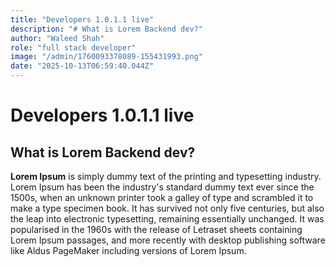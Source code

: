 ```yaml
---
title: "Developers 1.0.1.1 live"
description: "# What is Lorem Backend dev?"
author: "Waleed Shah"
role: "full stack developer"
image: "/admin/1760093378089-155431993.png"
date: "2025-10-13T06:59:40.044Z"
---
```


# Developers 1.0.1.1 live 

## What is Lorem Backend dev?

**Lorem Ipsum** is simply dummy text of the printing and typesetting industry. Lorem Ipsum has been the industry's standard dummy text ever since the 1500s, when an unknown printer took a galley of type and scrambled it to make a type specimen book. It has survived not only five centuries, but also the leap into electronic typesetting, remaining essentially unchanged. It was popularised in the 1960s with the release of Letraset sheets containing Lorem Ipsum passages, and more recently with desktop publishing software like Aldus PageMaker including versions of Lorem Ipsum.